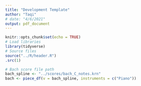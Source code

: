 ```yaml
---
title: "Development Template"
author: "Taqi"
# date: "4/6/2021"
output: pdf_document
---
```


```r
knitr::opts_chunk$set(echo = TRUE)
# Load libraries
library(tidyverse)
# Source files
source("../R/header.R")
.src(1)
```

```r
# Bach score file path
bach_spline <- "../scores/bach_C_notes.krn"
bach <- piece_df(v = bach_spline, instruments = c("Piano"))
```

```r

```

